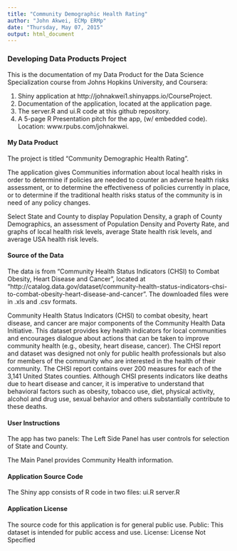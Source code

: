 ```yaml
---
title: "Community Demographic Health Rating"
author: "John Akwei, ECMp ERMp"
date: "Thursday, May 07, 2015"
output: html_document
---
```


### Developing Data Products Project
This is the documentation of my Data Product for the Data Science Specialization course from Johns Hopkins University, and Coursera:

1) Shiny application at http://johnakwei1.shinyapps.io/CourseProject.
2) Documentation of the application, located at the application page.
3) The server.R and ui.R code at this github repository.
4) A 5-page R Presentation pitch for the app, (w/ embedded code). Location: www.rpubs.com/johnakwei.

#### My Data Product
The project is titled "Community Demographic Health Rating".

The application gives Communities information about local health risks in order to determine if policies are needed to counter an adverse health risks assessment, or to determine the effectiveness of policies currently in place, or to determine if the traditional health risks status of the community is in need of any policy changes.

Select State and County to display Population Density, a graph of County Demographics, an assessment of Population Density and Poverty Rate, and graphs of local health risk levels, average State health risk levels, and average USA health risk levels.

#### Source of the Data
The data is from "Community Health Status Indicators (CHSI) to Combat Obesity, Heart Disease and Cancer", located at "http://catalog.data.gov/dataset/community-health-status-indicators-chsi-to-combat-obesity-heart-disease-and-cancer". The downloaded files were in .xls and .csv formats.

Community Health Status Indicators (CHSI) to combat obesity, heart disease, and cancer are major components of the Community Health Data Initiative. This dataset provides key health indicators for local communities and encourages dialogue about actions that can be taken to improve community health (e.g., obesity, heart disease, cancer). The CHSI report and dataset was designed not only for public health professionals but also for members of the community who are interested in the health of their community. The CHSI report contains over 200 measures for each of the 3,141 United States counties. Although CHSI presents indicators like deaths due to heart disease and cancer, it is imperative to understand that behavioral factors such as obesity, tobacco use, diet, physical activity, alcohol and drug use, sexual behavior and others substantially contribute to these deaths.

#### User Instructions
The app has two panels:
The Left Side Panel has user controls for selection of State and County.

The Main Panel provides Community Health information.

#### Application Source Code
The Shiny app consists of R code in two files:
ui.R
server.R

#### Application License
The source code for this application is for general public use.
Public: This dataset is intended for public access and use.
License: License Not Specified